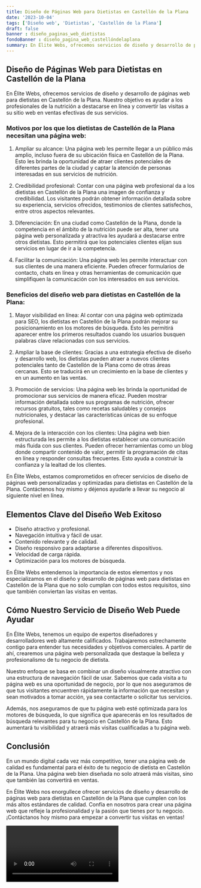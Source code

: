 ```yaml
---
title: Diseño de Páginas Web para Dietistas en Castellón de la Plana
date: '2023-10-04'
tags: ['Diseño web', 'Dietistas', 'Castellón de la Plana']
draft: false
banner : diseño_paginas_web_dietistas
fondoBanner : diseño_pagina_web_castellóndelaplana
summary: En Élite Webs, ofrecemos servicios de diseño y desarrollo de páginas web para dietistas en Castellón de la Plana. Nuestro objetivo es ayudar a los profesionales de la nutrición a destacarse en línea y convertir las visitas a su sitio web en ventas efectivas de sus servicios.
---
```


## Diseño de Páginas Web para Dietistas en Castellón de la Plana

En Élite Webs, ofrecemos servicios de diseño y desarrollo de páginas web para dietistas en Castellón de la Plana. Nuestro objetivo es ayudar a los profesionales de la nutrición a destacarse en línea y convertir las visitas a su sitio web en ventas efectivas de sus servicios.

### Motivos por los que los dietistas de Castellón de la Plana necesitan una página web:

1. Ampliar su alcance: Una página web les permite llegar a un público más amplio, incluso fuera de su ubicación física en Castellón de la Plana. Esto les brinda la oportunidad de atraer clientes potenciales de diferentes partes de la ciudad y captar la atención de personas interesadas en sus servicios de nutrición.

2. Credibilidad profesional: Contar con una página web profesional da a los dietistas en Castellón de la Plana una imagen de confianza y credibilidad. Los visitantes podrán obtener información detallada sobre su experiencia, servicios ofrecidos, testimonios de clientes satisfechos, entre otros aspectos relevantes.

3. Diferenciación: En una ciudad como Castellón de la Plana, donde la competencia en el ámbito de la nutrición puede ser alta, tener una página web personalizada y atractiva les ayudará a destacarse entre otros dietistas. Esto permitirá que los potenciales clientes elijan sus servicios en lugar de ir a la competencia.

4. Facilitar la comunicación: Una página web les permite interactuar con sus clientes de una manera eficiente. Pueden ofrecer formularios de contacto, chats en línea y otras herramientas de comunicación que simplifiquen la comunicación con los interesados en sus servicios.

### Beneficios del diseño web para dietistas en Castellón de la Plana:

1. Mayor visibilidad en línea: Al contar con una página web optimizada para SEO, los dietistas en Castellón de la Plana podrán mejorar su posicionamiento en los motores de búsqueda. Esto les permitirá aparecer entre los primeros resultados cuando los usuarios busquen palabras clave relacionadas con sus servicios.

2. Ampliar la base de clientes: Gracias a una estrategia efectiva de diseño y desarrollo web, los dietistas pueden atraer a nuevos clientes potenciales tanto de Castellón de la Plana como de otras áreas cercanas. Esto se traducirá en un crecimiento en la base de clientes y en un aumento en las ventas.

3. Promoción de servicios: Una página web les brinda la oportunidad de promocionar sus servicios de manera eficaz. Pueden mostrar información detallada sobre sus programas de nutrición, ofrecer recursos gratuitos, tales como recetas saludables y consejos nutricionales, y destacar las características únicas de su enfoque profesional.

4. Mejora de la interacción con los clientes: Una página web bien estructurada les permite a los dietistas establecer una comunicación más fluida con sus clientes. Pueden ofrecer herramientas como un blog donde compartir contenido de valor, permitir la programación de citas en línea y responder consultas frecuentes. Esto ayuda a construir la confianza y la lealtad de los clientes.

En Élite Webs, estamos comprometidos en ofrecer servicios de diseño de páginas web personalizadas y optimizadas para dietistas en Castellón de la Plana. Contáctenos hoy mismo y déjenos ayudarle a llevar su negocio al siguiente nivel en línea.

<GifSeo />

<Cta />

## Elementos Clave del Diseño Web Exitoso

- Diseño atractivo y profesional.
- Navegación intuitiva y fácil de usar.
- Contenido relevante y de calidad.
- Diseño responsivo para adaptarse a diferentes dispositivos.
- Velocidad de carga rápida.
- Optimización para los motores de búsqueda.

En Élite Webs entendemos la importancia de estos elementos y nos especializamos en el diseño y desarrollo de páginas web para dietistas en Castellón de la Plana que no solo cumplan con todos estos requisitos, sino que también conviertan las visitas en ventas.

## Cómo Nuestro Servicio de Diseño Web Puede Ayudar

En Élite Webs, tenemos un equipo de expertos diseñadores y desarrolladores web altamente calificados. Trabajaremos estrechamente contigo para entender tus necesidades y objetivos comerciales. A partir de ahí, crearemos una página web personalizada que destaque la belleza y profesionalismo de tu negocio de dietista.

Nuestro enfoque se basa en combinar un diseño visualmente atractivo con una estructura de navegación fácil de usar. Sabemos que cada visita a tu página web es una oportunidad de negocio, por lo que nos aseguramos de que tus visitantes encuentren rápidamente la información que necesitan y sean motivados a tomar acción, ya sea contactarte o solicitar tus servicios.

Además, nos aseguramos de que tu página web esté optimizada para los motores de búsqueda, lo que significa que aparecerás en los resultados de búsqueda relevantes para tu negocio en Castellón de la Plana. Esto aumentará tu visibilidad y atraerá más visitas cualificadas a tu página web.

## Conclusión

En un mundo digital cada vez más competitivo, tener una página web de calidad es fundamental para el éxito de tu negocio de dietista en Castellón de la Plana. Una página web bien diseñada no solo atraerá más visitas, sino que también las convertirá en ventas.

En Élite Webs nos enorgullece ofrecer servicios de diseño y desarrollo de páginas web para dietistas en Castellón de la Plana que cumplen con los más altos estándares de calidad. Confía en nosotros para crear una página web que refleje la profesionalidad y la pasión que tienes por tu negocio. ¡Contáctanos hoy mismo para empezar a convertir tus visitas en ventas!

<Video />

<CtaBot job='Dietistas' city='Castellón de la Plana'/>

<Gmaps query='Castellón de la Plana+españa+maps' />